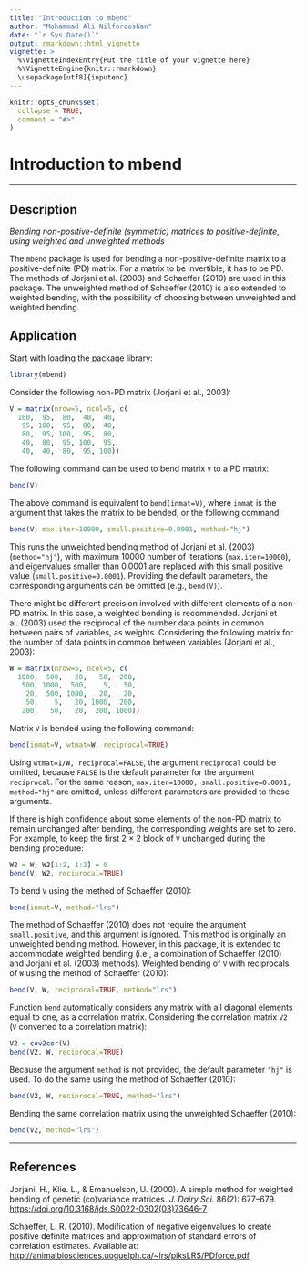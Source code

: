 ```yaml
---
title: "Introduction to mbend"
author: "Mohammad Ali Nilforooshan"
date: "`r Sys.Date()`"
output: rmarkdown::html_vignette
vignette: >
  %\VignetteIndexEntry{Put the title of your vignette here}
  %\VignetteEngine{knitr::rmarkdown}
  \usepackage[utf8]{inputenc}
---
```


```r
knitr::opts_chunk$set(
  collapse = TRUE,
  comment = "#>"
)
```

# Introduction to mbend

---

## Description

*Bending non-positive-definite (symmetric) matrices to positive-definite, using weighted and unweighted methods*

The `mbend` package is used for bending a non-positive-definite matrix to a positive-definite (PD) matrix. For a matrix to be invertible, it has to be PD. The methods of Jorjani et al. (2003) and Schaeffer (2010) are used in this package. The unweighted method of Schaeffer (2010) is also extended to weighted bending, with the possibility of choosing between unweighted and weighted bending.

## Application

Start with loading the package library:

```r
library(mbend)
```

Consider the following non-PD matrix (Jorjani et al., 2003):

```r
V = matrix(nrow=5, ncol=5, c(
  100,  95,  80,  40,  40,
   95, 100,  95,  80,  40,
   80,  95, 100,  95,  80,
   40,  80,  95, 100,  95,
   40,  40,  80,  95, 100))
```

The following command can be used to bend matrix `V` to a PD matrix:

```r
bend(V)
```

The above command is equivalent to `bend(inmat=V)`, where `inmat` is the argument that takes the matrix to be bended, or the following command:

```r
bend(V, max.iter=10000, small.positive=0.0001, method="hj")
```

This runs the unweighted bending method of Jorjani et al. (2003) (`method="hj"`), with maximum 10000 number of iterations (`max.iter=10000`), and eigenvalues smaller than 0.0001 are replaced with this small positive value (`small.positive=0.0001`). Providing the default parameters, the corresponding arguments can be omitted (e.g., `bend(V)`).

There might be different precision involved with different elements of a non-PD matrix. In this case, a weighted bending is recommended. Jorjani et al. (2003) used the reciprocal of the number data points in common between pairs of variables, as weights. Considering the following matrix for the number of data points in common between variables (Jorjani et al., 2003):

```r
W = matrix(nrow=5, ncol=5, c(
  1000,  500,   20,   50,  200,
   500, 1000,  500,    5,   50,
    20,  500, 1000,   20,   20,
    50,    5,   20, 1000,  200,
   200,   50,   20,  200, 1000))
```

Matrix `V` is bended using the following command:

```r
bend(inmat=V, wtmat=W, reciprocal=TRUE)
```

Using `wtmat=1/W, reciprocal=FALSE`, the argument `reciprocal` could be omitted, because `FALSE` is the default parameter for the argument `reciprocal`. For the same reason, `max.iter=10000, small.positive=0.0001, method="hj"` are omitted, unless different parameters are provided to these arguments.

If there is high confidence about some elements of the non-PD matrix to remain unchanged after bending, the corresponding weights are set to zero. For example, to keep the first 2 &times; 2 block of `V` unchanged during the bending procedure:

```r
W2 = W; W2[1:2, 1:2] = 0
bend(V, W2, reciprocal=TRUE)
```

To bend `V` using the method of Schaeffer (2010):

```r
bend(inmat=V, method="lrs")
```

The method of Schaeffer (2010) does not require the argument `small.positive`, and this argument is ignored. This method is originally an unweighted bending method. However, in this package, it is extended to accommodate weighted bending (i.e., a combination of Schaeffer (2010) and Jorjani et al. (2003) methods). Weighted bending of `V` with reciprocals of `W` using the method of Schaeffer (2010):

```r
bend(V, W, reciprocal=TRUE, method="lrs")
```

Function `bend` automatically considers any matrix with all diagonal elements equal to one, as a correlation matrix. Considering the correlation matrix `V2` (`V` converted to a correlation matrix):

```r
V2 = cov2cor(V)
bend(V2, W, reciprocal=TRUE)
```

Because the argument `method` is not provided, the default parameter `"hj"` is used. To do the same using the method of Schaeffer (2010):

```r
bend(V2, W, reciprocal=TRUE, method="lrs")
```

Bending the same correlation matrix using the unweighted Schaeffer (2010):

```r
bend(V2, method="lrs")
```

---

## References

Jorjani, H., Klie. L., & Emanuelson, U. (2000). A simple method for weighted bending of genetic (co)variance matrices. *J. Dairy Sci.* 86(2): 677--679. <https://doi.org/10.3168/jds.S0022-0302(03)73646-7>

Schaeffer, L. R. (2010). Modification of negative eigenvalues to create positive definite matrices and approximation of standard errors of correlation estimates. Available at: <http://animalbiosciences.uoguelph.ca/~lrs/piksLRS/PDforce.pdf>
